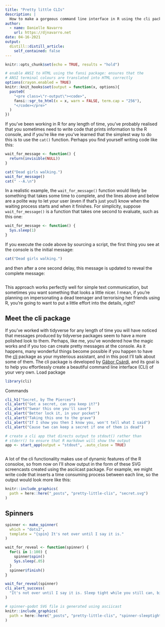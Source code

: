 ```yaml
---
title: "Pretty little CLIs"
description: |
  How to make a gorgeous command line interface in R using the cli package.
author:
  - name: Danielle Navarro
    url: https://djnavarro.net
date: 04-16-2021
output:
  distill::distill_article:
    self_contained: false
---
```



```r
knitr::opts_chunk$set(echo = TRUE, results = "hold")

# enable ANSI to HTML using the fansi package: ensures that the
# ANSI terminal colours are translated into HTML correctly
options(crayon.enabled = TRUE)
knitr::knit_hooks$set(output = function(x, options){
  paste0(
    "<pre class=\"r-output\"><code>",
    fansi::sgr_to_html(x = x, warn = FALSE, term.cap = "256"),
    "</code></pre>"
  )
})
```


If you've been working in R for any length of time, you've probably realised that you sometimes need to write code that prints information to the R console, and if you're like me you've learned that the simplest way to do this is to use the `cat()` function. Perhaps you find yourself writing code like this:

```r
wait_for_message <- function() {
  return(invisible(NULL))
}
```

```r
cat("Dead girls walking.")
wait_for_message()
cat(" --A.\n")
```
In a realistic example, the `wait_for_message()` function would likely be something that takes some time to complete, and the lines above and below are a polite way to let your user (even if that's just you!) know when the waiting process starts and when it finishes. For simplicity, suppose `wait_for_message()` is a function that takes one second to evaluate, such as this one:

```r
wait_for_message <- function() {
  Sys.sleep(1)
}
```

If you execute the code above by sourcing a script, the first thing you see at the console is the initial message:

```r
cat("Dead girls walking.")
```

and then after a one second delay, this message is updated to reveal the complete message:

```r
```

This approach works perfectly well for simple text communication, but sometimes you want something that looks a little nicer. I mean, if you're planning on impersonating a dead teenager and terrorising her friends using R, you're going to want to put a little effort into the details, right?

## Meet the cli package

If you've worked with tidyverse for any length of time you will have noticed that messages produced by tidyverse packages seem to have a more polished look to them. Perhaps, like me, you've wondered how the magic works and if you too can create pretty messages at the console. As it happens, many wonderful things become possible if you happen to have the [cli](https://cli.r-lib.org) package as your mysterious assistant, and in this post I'll talk about some of them. The cli package is developed by [Gábor Csárdi](https://twitter.com/GaborCsardi), and its goal is to help you effortlessly create a beautiful command line interface (CLI) of your very own. Load package

```r
library(cli)
```

Commands 

```r
cli_h1("Secret, by The Pierces")
cli_alert("Got a secret, can you keep it?")
cli_alert("Swear this one you'll save")
cli_alert("Better lock it, in your pocket")
cli_alert("Taking this one to the grave")
cli_alert("If I show you then I know you, won't tell what I said")
cli_alert("Cause two can keep a secret if one of them is dead")
```


```r
# create a cli app that directs output to stdout() rather than
# stderr() to ensure that R markdown will show the output
app <- start_app(output = "stdout", .auto_close = TRUE)
```

```r
```

A lot of the cli functionality makes use of dynamic features of the R consoloe, so from now on I'll show output in the form of these SVG screencasts created using the asciicast package. For example, we might write code that inserts a time consuming process between each line, so the output would look more like this:


```r
knitr::include_graphics(
  path = here::here("_posts", "pretty-little-clis", "secret.svg")
)
```



## Spinners

```r
spinner <- make_spinner(
  which = "dots2", 
  template = "{spin} It's not over until I say it is."
)

wait_for_reveal <- function(spinner) {
  for(i in 1:100) {
    spinner$spin()
    Sys.sleep(.05)
  }
  spinner$finish()
}

wait_for_reveal(spinner)
cli_alert_success(
  "It's not over until I say it is. Sleep tight while you still can, bitches. -A"
)
```

```r
# spinner-godot SVG file is generated using asciicast
knitr::include_graphics(
  path = here::here("_posts", "pretty-little-clis", "spinner-sleeptight.svg")
)
```



